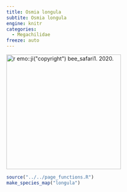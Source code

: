 ```yaml
---
title: Osmia longula
subtite: Osmia longula
engine: knitr
categories:
  - Megachilidae
freeze: auto
---
```

[![`r emo::ji("copyright")` bee_safari1. 2020.](https://inaturalist-open-data.s3.amazonaws.com/photos/107687885/medium.jpeg){height=300}](https://www.inaturalist.org/observations/66756681)

```r
source("../../page_functions.R")
make_species_map("longula")
```
